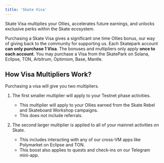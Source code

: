```yaml
---
title: 'Skate Visa'
---
```


Skate Visa multiplies your Ollies, accelerates future earnings, and unlocks exclusive perks within the Skate ecosystem.

Purchasing a Skate Visa gives a significant one time Ollies bonus, our way of giving back to the community for supporting us.
Each Skatepark account **can only purchase 1 Visa**. The bonuses and multipliers only apply **once to each account**.
You may purchase a Visa from the SkatePark on Solana, Eclipse, TON, Arbitrum, Optimism, Base, Mantle.

## How Visa Multipliers Work?
Purchasing a visa will give you two multipliers. 

1. The first smaller multiplier will apply to your Testnet phase activities. 
    + This multiplier will apply to your Ollies earned from the Skate Rebel and Skateboard Workshop campaigns. 
    + This does not include referrals.

2. The second larger multiplier is applied to all of your mainnet activities on Skate. 
    + This includes interacting with any of our cross-VM apps like Polymarket on Eclipse and TON. 
    + This boost also applies to quests and check-ins on our Telegram mini-app.

